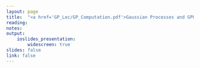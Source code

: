 ```yaml
---
layout: page
title:  "<a href='GP_Lec/GP_Computation.pdf'>Gaussian Processes and GPUs</a>"
reading:
notes:
output: 
    ioslides_presentation:
        widescreen: true
slides: false
link: false
---
```

